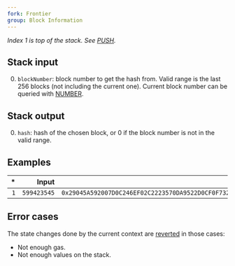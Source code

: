 ```yaml
---
fork: Frontier
group: Block Information
---
```


_Index 1 is top of the stack. See [PUSH](/#60)._

## Stack input

0. `blockNumber`: block number to get the hash from. Valid range is the last 256 blocks (not including the current one). Current block number can be queried with [NUMBER](/#43).

## Stack output

0. `hash`: hash of the chosen block, or 0 if the block number is not in the valid range.

## Examples

|  \* |       Input |                                                               Output |
| --: | ----------: | -------------------------------------------------------------------: |
| `1` | `599423545` | `0x29045A592007D0C246EF02C2223570DA9522D0CF0F73282C79A1BC8F0BB2C238` |

## Error cases

The state changes done by the current context are [reverted](#FD) in those cases:

- Not enough gas.
- Not enough values on the stack.

